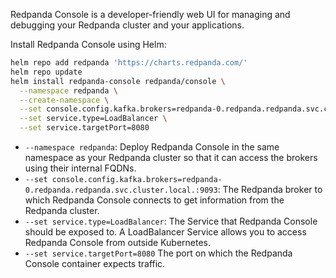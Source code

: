 Redpanda Console is a developer-friendly web UI for managing and debugging your Redpanda cluster and your applications.

Install Redpanda Console using Helm:

```bash
helm repo add redpanda 'https://charts.redpanda.com/'
helm repo update
helm install redpanda-console redpanda/console \
  --namespace redpanda \
  --create-namespace \
  --set console.config.kafka.brokers=redpanda-0.redpanda.redpanda.svc.cluster.local.:9093 \
  --set service.type=LoadBalancer \
  --set service.targetPort=8080
```

- `--namespace redpanda`: Deploy Redpanda Console in the same namespace as your Redpanda cluster so that it can access the brokers using their internal FQDNs.
-  `--set console.config.kafka.brokers=redpanda-0.redpanda.redpanda.svc.cluster.local.:9093`: The Redpanda broker to which Redpanda Console connects to get information from the Redpanda cluster.
- `--set service.type=LoadBalancer`: The Service that Redpanda Console should be exposed to. A LoadBalancer Service allows you to access Redpanda Console from outside Kubernetes.
- `--set service.targetPort=8080` The port on which the Redpanda Console container expects traffic.
